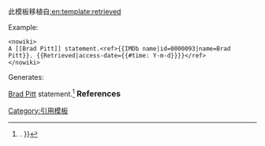 {{Documentation subpage}} 
此模板移植自[[:en:template:retrieved]]

;Example&#58;
<pre>
<nowiki>
A [[Brad Pitt]] statement.<ref>{{IMDb name|id=0000093|name=Brad Pitt}}. {{Retrieved|access-date={{#time: Y-m-d}}}}</ref>
</nowiki>
</pre>
;Generates&#58;

[[Brad Pitt]] statement.<ref>{{IMDb name|id=0000093|name=Brad Pitt}}. {{Retrieved|access-date={{#time:Y-m-d}}}}</ref>
<span style="font-size: medium; font-weight: bold">References</span>
{{Reflist}}


<includeonly>

<!-- PLEASE ADD CATEGORIES BELOW THIS LINE, THANKS. -->
[[Category:引用模板]]

<!-- PLEASE ADD INTERWIKIS BELOW THIS LINE, THANKS. -->

</includeonly>